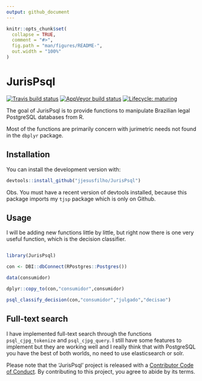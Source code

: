 ```yaml
---
output: github_document
---
```


<!-- README.md is generated from README.Rmd. Please edit that file -->

```r
knitr::opts_chunk$set(
  collapse = TRUE,
  comment = "#>",
  fig.path = "man/figures/README-",
  out.width = "100%"
)
```


# JurisPsql

<!-- badges: start -->
[![Travis build status](https://travis-ci.org/jjesusfilho/JurisPsql.svg?branch=master)](https://travis-ci.org/jjesusfilho/JurisPsql)
[![AppVeyor build status](https://ci.appveyor.com/api/projects/status/github/jjesusfilho/JurisPsql?branch=master&svg=true)](https://ci.appveyor.com/project/jjesusfilho/JurisPsql)
[![Lifecycle: maturing](https://img.shields.io/badge/lifecycle-maturing-blue.svg)](https://www.tidyverse.org/lifecycle/#maturing)
<!-- badges: end -->

The goal of JurisPsql is to provide functions to manipulate Brazilian legal PostgreSQL databases from R.

Most of the functions are primarily concern with jurimetric needs not found in the `dbplyr` package.

## Installation

You can install the development version with:

``` r
devtools::install_github("jjesusfilho/JurisPsql")
```

Obs. You must have a recent version of devtools installed, because this package imports my `tjsp` package which is only on Github.

## Usage

I will be adding new functions little by little, but right now there is one very useful function, which is the decision classifier.

``` r 

library(JurisPsql)

con <- DBI::dbConnect(RPostgres::Postgres())

data(consumidor)

dplyr::copy_to(con,"consumidor",consumidor)

psql_classify_decision(con,"consumidor","julgado","decisao")
```

## Full-text search

I have implemented full-text search through the functions `psql_cjpg_tokenize` and `psql_cjpg_query`. I still have some features to implement but they are working well and I really think that with PostgreSQL you have the best of both worlds, no need to use elasticsearch or solr.

Please note that the 'JurisPsql' project is released with a
[Contributor Code of Conduct](.github/CODE_OF_CONDUCT.md).
By contributing to this project, you agree to abide by its terms.

